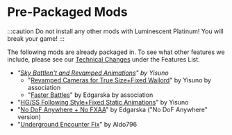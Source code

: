# Pre-Packaged Mods

:::caution
Do not install any other mods with Luminescent Platinum! You will break your game!
:::

The following mods are already packaged in. To see what other features we include, please see our [Technical Changes](features.mdx) under the Features List.

- *"[Sky Battlen't and Revamped Animations](https://gamebanana.com/mods/377161)" by Yisuno*
  - "[Revamped Cameras for True Size+Fixed Wailord](https://gamebanana.com/mods/346410)" by Yisuno by association
  - "[Faster Battles](https://gamebanana.com/mods/340352)" by Edgarska by association 
- "[HG/SS Following Style+Fixed Static Animations](https://gamebanana.com/mods/345001)" by Yisuno
- "[No DoF Anywhere + No FXAA](https://gamebanana.com/mods/340159)" by Edgarska ("No DoF Anywhere" version)
- "[Underground Encounter Fix](https://gamebanana.com/mods/346666)" by Aldo796
